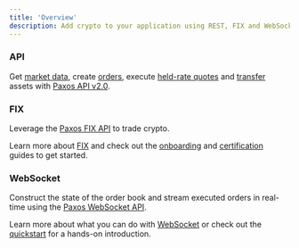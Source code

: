 ```yaml
---
title: 'Overview'
description: Add crypto to your application using REST, FIX and WebSocket APIs.
---
```



### API

Get [market data](/api-reference/endpoints/market-data), create [orders](/api-reference/endpoints/orders), execute [held-rate quotes](/api-reference/endpoints/quotes) and [transfer](/api-reference/endpoints/transfers) assets with [Paxos API v2.0](/api-reference).

### FIX

Leverage the [Paxos FIX API](https://developer.paxos.com/docs/itbit/fix/) to trade crypto.

Learn  more about [FIX](/fix) and check out the [onboarding](/fix/onboard) and [certification](/fix/certify) guides to get started.
### WebSocket

Construct the state of the order book and stream executed orders in real-time using the [Paxos WebSocket API](/api-reference/websockets/overview).

Learn more about what you can do with [WebSocket](/api-reference/websockets/overview) or check out the [quickstart](/guides/crypto-brokerage/websocket) for a hands-on introduction.
